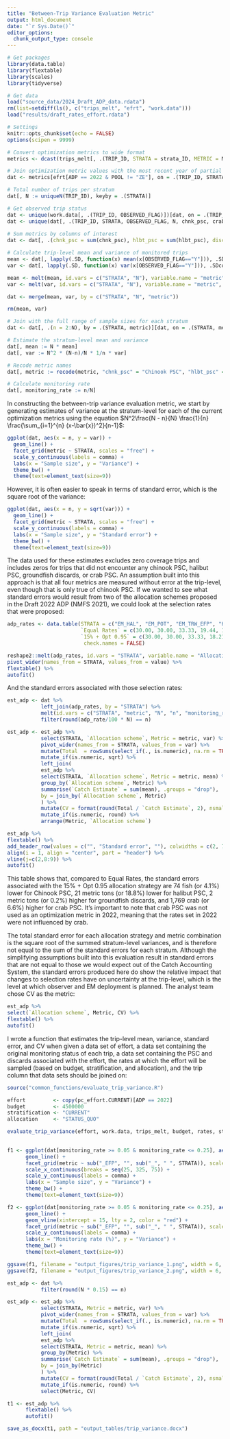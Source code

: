 ```yaml
---
title: "Between-Trip Variance Evaluation Metric"
output: html_document
date: "`r Sys.Date()`"
editor_options: 
  chunk_output_type: console
---
```


```r
# Get packages
library(data.table)
library(flextable)
library(scales)
library(tidyverse)

# Get data
load("source_data/2024_Draft_ADP_data.rdata")
rm(list=setdiff(ls(), c("trips_melt", "efrt", "work.data")))
load("results/draft_rates_effort.rdata")

# Settings
knitr::opts_chunk$set(echo = FALSE)
options(scipen = 9999)
```

```r
# Convert optimization metrics to wide format
metrics <- dcast(trips_melt[, .(TRIP_ID, STRATA = strata_ID, METRIC = Metric, VALUE = Value)], TRIP_ID + STRATA ~ METRIC, value.var = "VALUE")

# Join optimization metric values with the most recent year of partial coverage trips
dat <- metrics[efrt[ADP == 2022 & POOL != "ZE"], on = .(TRIP_ID, STRATA)]

# Total number of trips per stratum
dat[, N := uniqueN(TRIP_ID), keyby = .(STRATA)]

# Get observed trip status
dat <- unique(work.data[, .(TRIP_ID, OBSERVED_FLAG)])[dat, on = .(TRIP_ID)]
dat <- unique(dat[, .(TRIP_ID, STRATA, OBSERVED_FLAG, N, chnk_psc, crab_psc, discard, hlbt_psc)])
  
# Sum metrics by columns of interest
dat <- dat[, .(chnk_psc = sum(chnk_psc), hlbt_psc = sum(hlbt_psc), discard = sum(discard), crab_psc = sum(crab_psc)), by = .(TRIP_ID, STRATA, OBSERVED_FLAG, N)]

# Calculate trip-level mean and variance of monitored trips
mean <- dat[, lapply(.SD, function(x) mean(x[OBSERVED_FLAG=="Y"])), .SDcols = c("chnk_psc", "hlbt_psc", "discard", "crab_psc"), keyby = c("STRATA", "N")]
var <- dat[, lapply(.SD, function(x) var(x[OBSERVED_FLAG=="Y"])), .SDcols = c("chnk_psc", "hlbt_psc", "discard", "crab_psc"), keyby = c("STRATA", "N")]

mean <- melt(mean, id.vars = c("STRATA", "N"), variable.name = "metric", value.name = "mean")
var <- melt(var, id.vars = c("STRATA", "N"), variable.name = "metric", value.name = "var")

dat <- merge(mean, var, by = c("STRATA", "N", "metric"))

rm(mean, var)

# Join with the full range of sample sizes for each stratum  
dat <- dat[, .(n = 2:N), by = .(STRATA, metric)][dat, on = .(STRATA, metric)]

# Estimate the stratum-level mean and variance  
dat[, mean := N * mean]
dat[, var := N^2 * (N-n)/N * 1/n * var]

# Recode metric names
dat[, metric := recode(metric, "chnk_psc" = "Chinook PSC", "hlbt_psc" = "Halibut PSC", "discard" = "Groundfish discards", "crab_psc" = "Crab PSC")]

# Calculate monitoring rate
dat[, monitoring_rate := n/N]
```

In constructing the between-trip variance evaluation metric, we start by generating estimates of variance at the stratum-level for each of the current optimization metrics using the equation $N^2\frac{N - n}{N} \frac{1}{n} \frac{\sum_{i=1}^{n} (x-\bar{x})^2}{n-1}$:  
```r
ggplot(dat, aes(x = n, y = var)) +
  geom_line() +
  facet_grid(metric ~ STRATA, scales = "free") +
  scale_y_continuous(labels = comma) +
  labs(x = "Sample size", y = "Variance") +
  theme_bw() +
  theme(text=element_text(size=9))
```

However, it is often easier to speak in terms of standard error, which is the square root of the variance:  
```r
ggplot(dat, aes(x = n, y = sqrt(var))) +
  geom_line() +
  facet_grid(metric ~ STRATA, scales = "free") +
  scale_y_continuous(labels = comma) +
  labs(x = "Sample size", y = "Standard error") +
  theme_bw() +
  theme(text=element_text(size=9))
```

The data used for these estimates excludes zero coverage trips and includes zeros for trips that did not encounter any chinook PSC, halibut PSC, groundfish discards, or crab PSC. An assumption built into this approach is that all four metrics are measured without error at the trip-level, even though that is only true of chinook PSC. If we wanted to see what standard errors would result from two of the allocation schemes proposed in the Draft 2022 ADP (NMFS 2021), we could look at the selection rates that were proposed:  
```r
adp_rates <- data.table(STRATA = c("EM_HAL", "EM_POT", "EM_TRW_EFP", "HAL", "POT", "TRW"),
                        `Equal Rates` = c(30.00, 30.00, 33.33, 19.44, 19.44, 19.44),
                        `15% + Opt 0.95` = c(30.00, 30.00, 33.33, 18.21, 17.48, 28.10),
                         check.names = FALSE)

reshape2::melt(adp_rates, id.vars = "STRATA", variable.name = "Allocation scheme") %>% 
pivot_wider(names_from = STRATA, values_from = value) %>% 
flextable() %>% 
autofit()
```

And the standard errors associated with those selection rates:  
```r
est_adp <- dat %>% 
           left_join(adp_rates, by = "STRATA") %>% 
           melt(id.vars = c("STRATA", "metric", "N", "n", "monitoring_rate", "mean", "var"), measure.vars = c("Equal Rates", "15% + Opt 0.95"), variable.name = "Allocation scheme", value.name = "adp_rate") %>% 
           filter(round(adp_rate/100 * N) == n)

est_adp <- est_adp %>% 
           select(STRATA, `Allocation scheme`, Metric = metric, var) %>% 
           pivot_wider(names_from = STRATA, values_from = var) %>% 
           mutate(Total  = rowSums(select_if(., is.numeric), na.rm = TRUE)) %>% 
           mutate_if(is.numeric, sqrt) %>%
           left_join(
           est_adp %>% 
           select(STRATA, `Allocation scheme`, Metric = metric, mean) %>% 
           group_by(`Allocation scheme`, Metric) %>% 
           summarise(`Catch Estimate` = sum(mean), .groups = "drop"),
           by = join_by(`Allocation scheme`, Metric)
           ) %>% 
           mutate(CV = format(round(Total / `Catch Estimate`, 2), nsmall = 2)) %>% 
           mutate_if(is.numeric, round) %>%
           arrange(Metric, `Allocation scheme`) 

est_adp %>% 
flextable() %>% 
add_header_row(values = c("", "Standard error", ""), colwidths = c(2, 7, 2), top = TRUE) %>% 
align(i = 1, align = "center", part = "header") %>% 
vline(j=c(2,8:9)) %>% 
autofit()
```

This table shows that, compared to Equal Rates, the standard errors associated with the 15% + Opt 0.95 allocation strategy are 74 fish (or 4.1%) lower for Chinook PSC, 21 metric tons (or 18.8%) lower for halibut PSC, 2 metric tons (or 0.2%) higher for groundfish discards, and 1,769 crab (or 6.6%) higher for crab PSC. It's important to note that crab PSC was not used as an optimization metric in 2022, meaning that the rates set in 2022 were not influenced by crab.  

The total standard error for each allocation strategy and metric combination is the square root of the summed stratum-level variances, and is therefore not equal to the sum of the standard errors for each stratum. Although the simplifying assumptions built into this evaluation result in standard errors that are not equal to those we would expect out of the Catch Accounting System, the standard errors produced here do show the relative impact that changes to selection rates have on uncertainty at the trip-level, which is the level at which observer and EM deployment is planned. The analyst team chose CV as the metric:   
```r
est_adp %>%
select(`Allocation scheme`, Metric, CV) %>%
flextable() %>%
autofit()
```

I wrote a function that estimates the trip-level mean, variance, standard error, and CV when given a data set of effort, a data set containing the original monitoring status of each trip, a data set containing the PSC and discards associated with the effort, the rates at which the effort will be sampled (based on budget, stratification, and allocation), and the trip column that data sets should be joined on:  
```r
source("common_functions/evaluate_trip_variance.R")
```

```r
effort         <- copy(pc_effort.CURRENT)[ADP == 2022]
budget         <- 4500000
stratification <- "CURRENT"
allocation     <- "STATUS_QUO"

evaluate_trip_variance(effort, work.data, trips_melt, budget, rates, stratification, allocation, effort_wd_join = "wd_TRIP_ID")
  
```

```r
f1 <- ggplot(dat[monitoring_rate >= 0.05 & monitoring_rate <= 0.25], aes(x = n, y = var)) +
      geom_line() +
      facet_grid(metric ~ sub("_EFP", "", sub("_", " ", STRATA)), scales = "free") +
      scale_x_continuous(breaks = seq(25, 325, 75)) +
      scale_y_continuous(labels = comma) +
      labs(x = "Sample size", y = "Variance") +
      theme_bw() +
      theme(text=element_text(size=9))

f2 <- ggplot(dat[monitoring_rate >= 0.05 & monitoring_rate <= 0.25], aes(x = monitoring_rate * 100, y = var)) +
      geom_line() +
      geom_vline(xintercept = 15, lty = 2, color = "red") +
      facet_grid(metric ~ sub("_EFP", "", sub("_", " ", STRATA)), scales = "free") +
      scale_y_continuous(labels = comma) +
      labs(x = "Monitoring rate (%)", y = "Variance") +
      theme_bw() +
      theme(text=element_text(size=9))

ggsave(f1, filename = "output_figures/trip_variance_1.png", width = 6, height = 5, units = "in")
ggsave(f2, filename = "output_figures/trip_variance_2.png", width = 6, height = 5, units = "in")

est_adp <- dat %>% 
           filter(round(N * 0.15) == n)

est_adp <- est_adp %>% 
           select(STRATA, Metric = metric, var) %>% 
           pivot_wider(names_from = STRATA, values_from = var) %>% 
           mutate(Total  = rowSums(select_if(., is.numeric), na.rm = TRUE)) %>% 
           mutate_if(is.numeric, sqrt) %>%
           left_join(
           est_adp %>% 
           select(STRATA, Metric = metric, mean) %>% 
           group_by(Metric) %>% 
           summarise(`Catch Estimate` = sum(mean), .groups = "drop"),
           by = join_by(Metric)
           ) %>% 
           mutate(CV = format(round(Total / `Catch Estimate`, 2), nsmall = 2)) %>% 
           mutate_if(is.numeric, round) %>%
           select(Metric, CV)

t1 <- est_adp %>% 
      flextable() %>% 
      autofit()

save_as_docx(t1, path = "output_tables/trip_variance.docx")
```
